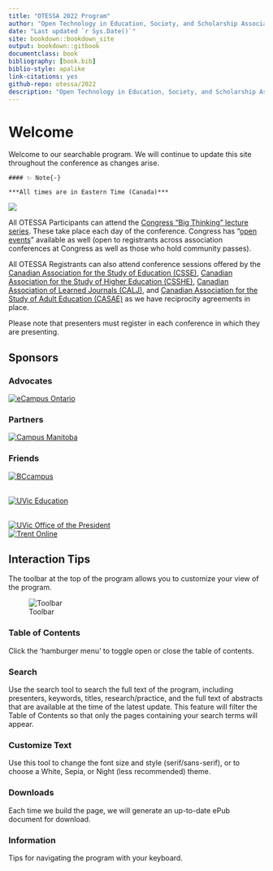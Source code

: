 ```yaml
--- 
title: "OTESSA 2022 Program"
author: "Open Technology in Education, Society, and Scholarship Association"
date: "Last updated `r Sys.Date()`"
site: bookdown::bookdown_site
output: bookdown::gitbook
documentclass: book
bibliography: [book.bib]
biblio-style: apalike
link-citations: yes
github-repo: otessa/2022
description: "Open Technology in Education, Society, and Scholarship Association"
---
```


# Welcome {-}

Welcome to our searchable program. We will continue to update this site throughout the conference as changes arise.

```block

#### ✨ Note{-}

***All times are in Eastern Time (Canada)***
```

![](assets/media/image2.jpeg)

All OTESSA Participants can attend the [Congress “Big Thinking” lecture series](https://www.federationhss.ca/en/congress/congress-2022/open-programming). These take place each day of the conference. Congress has “[open events](https://www.federationhss.ca/en/congress/congress-2022/calendar-open-events)” available as well (open to registrants across association conferences at Congress as well as those who hold community passes).

All OTESSA Registrants can also attend conference sessions offered by the [Canadian Association for the Study of Education (CSSE)](https://csse-scee.ca/), [Canadian Association for the Study of Higher Education (CSSHE)](https://csshe-scees.ca/), [Canadian Association of Learned Journals (CALJ)](https://www.calj-acrs.ca/), and [Canadian Association for the Study of Adult Education (CASAE)](https://www.casae-aceea.ca/) as we have reciprocity agreements in place. 

Please note that presenters must register in each conference in which they are presenting. 

## Sponsors {-}

### Advocates {-}

[![eCampus Ontario](assets/media/ecampuso.jpg)](https://www.ecampusontario.ca/) 


### Partners {-}

[![Campus Manitoba](assets/media/CampusMB.jpg)](https://www.campusmanitoba.ca/)

### Friends {-}

[![BCcampus](assets/media/bccampus.jpg)](https://bccampus.ca)  
<br>  

[![UVic Education](assets/media/uvic-ed.jpg)](https://uvic.ca/education)  
<br>

[![UVic Office of the President](assets/media/Uvic-pres.jpg)](https://uvic.ca/president)  
[![Trent Online](assets/media/TrentOnline.jpg)](https://trentu.ca/online)  

## Interaction Tips {-}

The toolbar at the top of the program allows you to customize your view of the program.

![Toolbar](assets/media/image3.png)

### Table of Contents {-}

Click the 'hamburger menu' to toggle open or close the table of contents.

### Search  {-}

Use the search tool to search the full text of the program, including presenters, keywords, titles, research/practice, and the full text of abstracts that are available at the time of the latest update. This feature will filter the Table of Contents so that only the pages containing your search terms will appear.

### Customize Text {-}

Use this tool to change the font size and style (serif/sans-serif), or to choose a White, Sepia, or Night (less recommended) theme.

### Downloads {-}

Each time we build the page, we will generate an up-to-date ePub document for download.

### Information {-}

Tips for navigating the program with your keyboard.